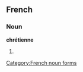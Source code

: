 ==French==

===Noun===
'''chrétienne''' {{f}}

# {{feminine of|[[chrétien]]}}

[[Category:French noun forms]]